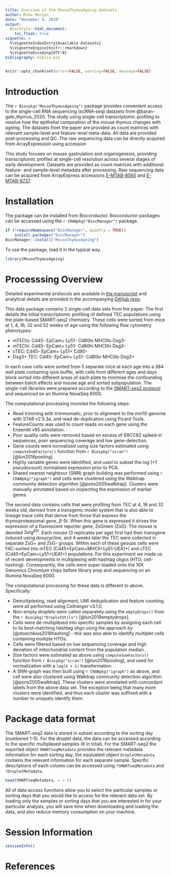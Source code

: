 ```yaml
---
title: Overview of the MouseThymusAgeing datasets
author: Mike Morgan
date: "November 4, 2020"
output:
  BiocStyle::html_document:
    toc_float: true
vignette: >
  %\VignetteIndexEntry{Available datasets}
  %\VignetteEngine{knitr::rmarkdown}
  %\VignetteEncoding{UTF-8}
bibliography: biblio.bib
---
```


```r
knitr::opts_chunk$set(error=FALSE, warning=FALSE, message=FALSE)
```

# Introduction

The `r Biocpkg("MouseThymusAgeing")` package provides convenient access to the single-cell RNA sequencing (scRNA-seq) datasets from @baran-gale_thymus_2020. The study using single-cell transcriptomic profiling to resolve how the epithelial composition of the mouse thymus 
changes with ageing. The datasets from the paper are provided as count matrices with relevant sample-level and feature-level meta-data. All data 
are provided post-processing and QC. The raw sequencing data can be directly acquired from ArrayExpression using accession 

This study focuses on mouse gastrulation and organogenesis, providing transcriptomic profiles at single-cell resolution across several stages of early development.
Datasets are provided as count matrices with additional feature- and sample-level metadata after processing.
Raw sequencing data can be acquired from ArrayExpress accessions [E-MTAB-8560](https://www.ebi.ac.uk/arrayexpress/experiments/E-MTAB-8560/) and 
[E-MTAB-8737](https://www.ebi.ac.uk/arrayexpress/experiments/E-MTAB-8737/).

# Installation

The package can be installed from Bioconductor. Bioconductor packages can be accessed using the `r CRANpkg("BiocManager")` package.

```r
if (!requireNamespace("BiocManager", quietly = TRUE))
    install.packages("BiocManager")
BiocManager::install("MouseThymusAgeing")
```

To use the package, load it in the typical way.

```r
library(MouseThymusAgeing)
```

# Processsing Overview

Detailed experimental protocols are available in [the manuscript](10.7554/eLife.56221) and analytical details are provided in the 
accompanying [GitHub repo](https://github.com/WTSA-Homunculus/Ageing2019).

This data package contains 2 single-cell data sets from the paper. The first details the initial transcriptomic profiling of defined TEC 
populations using the plate-based SMART-seq2 chemistry. These cells were sorted from mice at 1, 4, 16, 32 and 52 weeks of age using the 
following flow cytometry phenotypes:

* mTEClo: Cd45- EpCam+ Ly51- Cd80lo MHCIIlo Dsg3-
* mTEChi: Cd45- EpCam+ Ly51- Cd80hi MHCIIhi Dsg3-
* cTEC: Cd45- EpCam+ Ly51+ Cd80-
* Dsg3+ TEC: Cd45- EpCam+ Ly51- Cd80lo MHCIIlo Dsg3+

In each case cells were sorted from 5 separate mice at each age into a 384 well plate containing lysis buffer, with cells from different ages 
and days block sorted into different areas of each plate to minimise the confounding between batch effects and mouse age and sorted subpopulation. The single-cell libraries were prepared according to the [SMART-seq2 protocol]() and sequenced on an Illumina NovaSeq 6000.

The computational processing invovled the following steps:

* Read trimming with trimmomatic, prior to alignment to the mm10 genome with STAR v2.5.3a, and read de-duplication using Picard Tools. 
* FeatureCounts was used to count reads on each gene using the Ensembl v95 annotation.
* Poor quality cells were removed based on excess of ERCC92 spiked-in sequences, poor sequencing coverage and low gene-detection.
* Gene counts were normalized using size factors estimated using `computeSumFactors()` function from `r Biocpkg("scran")` [@lun2016pooling].
* Highly variable genes were identified, and used to subset the log (+1 pseudocount) normalised expression prior to PCA.
* Shared nearest neighbour (SNN) graph building was performed using `r CRANpkg("igraph")` and cells were clustered using the Walktrap community 
detection algorithm [@pons2005walktrap]. Clusters were manually annotated based on inspecting the expression of marker genes.

The second data contains cells that were profiling from TEC at 4, 16 and 32 weeks old, derived from a transgenic model system that is also able 
to lineage trace cells that derive from those that express the thymoproteasomal gene, $\beta$-5t. When this gene is expressed it drives 
the expression of a fluorescent reporter gene, ZsGreen (ZsG). The mouse is denoted $\mbox{3xtg}^{\beta5t}$. Each mouse (3 replicates per age) 
first had their transgene induced using doxycycline, and 4 weeks later the TEC were collected in separate ZsG+ and ZsG- groups. Within each 
of these geoups cells were FAC-sorted into mTEC (Cd45+EpCam+MHCII+Ly51-UEA1+) and cTEC (Cd45+EpCam+Ly51+UEA1+) populations. For this experiment 
we made us of recent developments in multiplexing with hashtag oligos (HTO; cell-hashing). Consequently, the cells were super-loaded onto the 
10X Genomics Chromium chips before library prep and sequencing on an Illumina NovaSeq 6000.

The computational processing for these data is different to above. Specifically:

* Demultiplexing, read alignment, UMI deduplication and feature counting were all performed using _Cellranger_ v3.1.0.
* Non-empty droplets were called separately using the `emptyDrops()` from the `r Biocpkg("DropletUtils")` [@lun2019emptydrops].
* Cells were de-multiplexed into specific samples by assigning each cell to its best-matching hashtag oligo using the approach by 
[@stoechkius2018hashing] - this was also able to identify multiplet cells containing multiple HTOs.
* Cells were filtered based on low sequencing coverage and high deviation of mitochondrial content from the population median.
* Size factors were estimated as above using `computeSumFactors()` function from `r Biocpkg("scran")` [@lun2016pooling], and used for 
normalization with a `log(X + 1)` transformation.
* A SNN-graph was then built using `r CRANpkg("igraph")` as above, and cell were also clustered using Walktrap community detection algorithm 
[@pons2005walktrap]. These clusters were annotated with concordant labels from the above data set. The exception being that many more clusters 
were identified, and thus each cluster was suffixed with a number to uniquely identify them.

# Package data format

The SMART-seq2 data is stored in subset according to the sorting day (numbered 1-5). For the droplet data, the data can be accessed according 
to the specific multiplexed samples (6 in total). For the SMART-seq2 the exported object `SMARTseqMetadata` provides the relevant metadata
information for each sorting day, the equivalent object `DropletMetadata` contains the relevant information for each separate sample. Specific 
descriptions of each column can be accessed using `?SMARTseqMetadata` and `?DropletMetadata`.

```r
head(SMARTseqMetadata, n = 3)
```

All of data access functions allow you to select the particular samples or sorting days that you would like to access for the relevant data 
set. By loading only the samples or sorting days that you are interested in for your particular analysis, you will save time when downloading 
and loading the data, and also reduce memory consumption on your machine.









# Session Information

```r
sessionInfo()
```

# References

